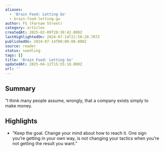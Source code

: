 ```yaml
---
aliases:
  - 'Brain Food: Letting Go'
  - brain-food-letting-go
author: FS (Farnam Street)
category: articles
createdAt: 2025-02-09T20:38:42.000Z
lastHighlightedOn: 2024-07-14T21:50:20.707Z
publishedOn: 2024-07-14T00:00:00.000Z
source: reader
status: seedling
tags: []
title: 'Brain Food: Letting Go'
updatedAt: 2025-04-12T15:55:18.000Z
url: ''
---
```

## Summary

“I think many people assume, wrongly, that a company exists simply to make money.

## Highlights

- “Keep the goal. Change your mind about how to reach it.
  One sign you’re getting in your own way, is not changing your tactics when you’re not getting the result you want.”
